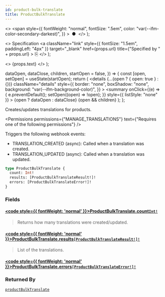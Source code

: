 ```yaml
---
id: product-bulk-translate
title: ProductBulkTranslate
---
```


  <>
    <span
      style={{
        fontWeight: "normal",
        fontSize: ".5em",
        color: "var(--ifm-color-secondary-darkest)",
      }}
    >
      &nbsp;●&nbsp;
    </span>
  </>
);

  <>
    Specification
    <a
      className="link"
      style={{ fontSize: "1.5em", paddingLeft: "4px" }}
      target="\_blank"
      href={props.url}
      title={"Specified by " + props.url}
    >
      ⎘
    </a>
  </>
);

  <>
    <span className={props.class}>{props.text}</span>
  </>
);


  dataOpen,
  dataClose,
  children,
  startOpen = false,
}) => {
  const [open, setOpen] = useState(startOpen);
  return (
    <details
      {...(open ? { open: true } : {})}
      className="details"
      style={{
        border: "none",
        boxShadow: "none",
        background: "var(--ifm-background-color)",
      }}
    >
      <summary
        onClick={(e) => {
          e.preventDefault();
          setOpen((open) => !open);
        }}
        style={{ listStyle: "none" }}
      >
        {open ? dataOpen : dataClose}
      </summary>
      {open && children}
    </details>
  );
};

Creates/updates translations for products.

<Badge text="Added in Saleor 3.15" class="secondary margin-bottom--sm" />

<FeaturePreview />

<Permissions
  permissions={"MANAGE_TRANSLATIONS"}
  text={"Requires one of the following permissions"}
/>

Triggers the following webhook events:

- TRANSLATION_CREATED (async): Called when a translation was created.
- TRANSLATION_UPDATED (async): Called when a translation was updated.

```graphql
type ProductBulkTranslate {
  count: Int!
  results: [ProductBulkTranslateResult!]!
  errors: [ProductBulkTranslateError!]!
}
```

### Fields

#### [<code style={{ fontWeight: 'normal' }}>ProductBulkTranslate.<b>count</b></code>](#)<Bullet />[`Int!`](../../../api-reference/miscellaneous/scalars/int) <Badge class="badge badge--secondary" text="non-null"/> <Badge class="badge badge--secondary" text="scalar"/> <Badge class="badge badge--secondary" text="miscellaneous"/>

> Returns how many translations were created/updated.

#### [<code style={{ fontWeight: 'normal' }}>ProductBulkTranslate.<b>results</b></code>](#)<Bullet />[`[ProductBulkTranslateResult!]!`](../../../api-reference/products/objects/product-bulk-translate-result) <Badge class="badge badge--secondary" text="non-null"/> <Badge class="badge badge--secondary" text="object"/> <Badge class="badge badge--secondary" text="products"/>

> List of the translations.

#### [<code style={{ fontWeight: 'normal' }}>ProductBulkTranslate.<b>errors</b></code>](#)<Bullet />[`[ProductBulkTranslateError!]!`](../../../api-reference/miscellaneous/objects/product-bulk-translate-error) <Badge class="badge badge--secondary" text="non-null"/> <Badge class="badge badge--secondary" text="object"/> <Badge class="badge badge--secondary" text="miscellaneous"/>

>

### Returned By

[`productBulkTranslate`](../../../api-reference/products/mutations/product-bulk-translate) <Badge class="badge badge--secondary" text="mutation"/>


